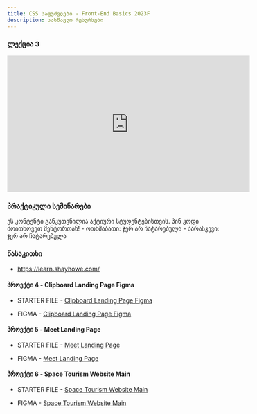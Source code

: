 ```yaml
---
title: CSS საფუძვლები - Front-End Basics 2023F
description: სასწავლო რესურსები
---
```


### ლექცია 3

<iframe
  width="560"
  height="315"
  src="https://www.youtube.com/embed/SWmyQG_41N0?si=fvNKqLJl5KpZII4u"
  title="YouTube video player"
  frameborder="0"
  allow="accelerometer; autoplay; clipboard-write; encrypted-media; gyroscope; picture-in-picture; web-share"
  allowfullscreen
></iframe>

### პრაქტიკული სემინარები

<Card>
  <PinCodeProtectedContent>
    <Locked>
      ეს კონტენტი განკუთვნილია აქტიური სტუდენტებისთვის. პინ კოდი მოითხოვეთ
      მენტორთან!
    </Locked>
    <Unlocked>
      - ოთხშაბათი: ჯერ არ ჩატარებულა - პარასკევი: ჯერ არ ჩატარებულა
    </Unlocked>
  </PinCodeProtectedContent>
</Card>

### წასაკითხი

- https://learn.shayhowe.com/

#### პროექტი 4 - Clipboard Landing Page Figma

- STARTER FILE - [Clipboard Landing Page Figma](https://drive.google.com/file/d/1RO3IsfOO3c7BlpnnND-swurb-ah4-8rh/view?usp=sharing)

- FIGMA - [Clipboard Landing Page Figma](https://drive.google.com/file/d/1biARtAudipGzvggTrasRd9_xL652v35G/view?usp=sharing)

#### პროექტი 5 - Meet Landing Page

- STARTER FILE - [Meet Landing Page](https://drive.google.com/file/d/1Hvv2KtVoYXw22KYP25U_J0nUrd__SRCn/view?usp=sharing)

- FIGMA - [Meet Landing Page](https://drive.google.com/file/d/1ZdnFQJT8IIhivfPxV7m5bDggsc-vuAA6/view?usp=sharing)

#### პროექტი 6 - Space Tourism Website Main

- STARTER FILE - [Space Tourism Website Main](https://drive.google.com/file/d/1xLd_L-uV6uoNDVcx_oST37SFroDrl23w/view?usp=sharing)

- FIGMA - [Space Tourism Website Main](https://drive.google.com/file/d/1E9i-WynZ0wu4szOCW2gnFsWcm9yqo7vY/view?usp=sharing)
